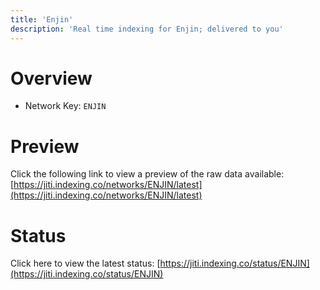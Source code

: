 ```yaml
---
title: 'Enjin'
description: 'Real time indexing for Enjin; delivered to you'
---
```


# Overview
- Network Key: `ENJIN`

# Preview
Click the following link to view a preview of the raw data available: [https://jiti.indexing.co/networks/ENJIN/latest](https://jiti.indexing.co/networks/ENJIN/latest)

# Status
Click here to view the latest status: [https://jiti.indexing.co/status/ENJIN](https://jiti.indexing.co/status/ENJIN)
